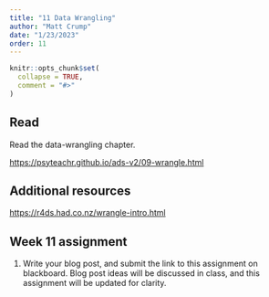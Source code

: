 ```yaml
---
title: "11 Data Wrangling"
author: "Matt Crump"
date: "1/23/2023"
order: 11 
---
```


```r
knitr::opts_chunk$set(
  collapse = TRUE,
  comment = "#>"
)
```

## Read

Read the data-wrangling chapter.

<https://psyteachr.github.io/ads-v2/09-wrangle.html>

## Additional resources

<https://r4ds.had.co.nz/wrangle-intro.html>


## Week 11 assignment

1. Write your blog post, and submit the link to this assignment on blackboard. Blog post ideas will be discussed in class, and this assignment will be updated for clarity.
